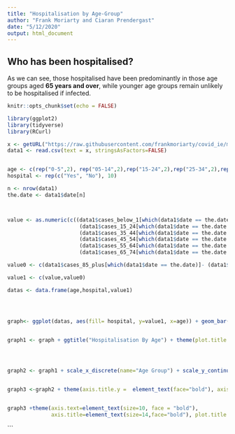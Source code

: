 ```yaml
---
title: "Hospitalisation by Age-Group"
author: "Frank Moriarty and Ciaran Prendergast"
date: "5/12/2020"
output: html_document
---
```

## Who has been hospitalised?

As we can see, those hospitalised have been predominantly in those age groups aged **65 years and over**, while younger age groups remain unlikely to be hospitalised if infected.

```r
knitr::opts_chunk$set(echo = FALSE)
```

```r
library(ggplot2)
library(tidyverse)
library(RCurl)

x <- getURL("https://raw.githubusercontent.com/frankmoriarty/covid_ie/master/doh_covid_ie_cases_analysis.csv")
data1 <- read.csv(text = x, stringsAsFactors=FALSE)


age <- c(rep("0-5",2), rep("05-14",2),rep("15-24",2),rep("25-34",2),rep("35-44",2),rep("45-54",2),rep("55-64",2),rep("65-74",2),rep("75-84",2),rep("85+",2))
hospital <- rep(c("Yes", "No"), 10)

n <- nrow(data1)
the.date <- data1$date[n]



value <- as.numeric(c((data1$cases_below_1[which(data1$date == the.date )] + data1$cases_1_4[which(data1$date == the.date )]) -as.numeric((data1$hosp_under_5[which(data1$date == the.date )])), data1$hosp_under_5[which(data1$date == the.date )], (data1$cases_5_14[which(data1$date == the.date )]) - ((data1$hosp_5_14[which(data1$date == the.date )])),(data1$hosp_5_14[which(data1$date == the.date )]),
                       (data1$cases_15_24[which(data1$date == the.date )]) - ((data1$hosp_15_24[which(data1$date == the.date )])),(data1$hosp_15_24[which(data1$date == the.date )]), (data1$cases_25_34[which(data1$date == the.date )]) - ((data1$hosp_25_34[which(data1$date == the.date )])),(data1$hosp_25_34[which(data1$date == the.date )]),
                       (data1$cases_35_44[which(data1$date == the.date )]) - ((data1$hosp_35_44[which(data1$date == the.date )])),(data1$hosp_35_44[which(data1$date == the.date )]),
                       (data1$cases_45_54[which(data1$date == the.date )]) - ((data1$hosp_45_54[which(data1$date == the.date )])),(data1$hosp_45_54[which(data1$date == the.date )]),
                       (data1$cases_55_64[which(data1$date == the.date )]) - ((data1$hosp_55_64[which(data1$date == the.date )])),(data1$hosp_55_64[which(data1$date == the.date )]),
                       (data1$cases_65_74[which(data1$date == the.date )]) - ((data1$hosp_65_74[which(data1$date == the.date )])),(data1$hosp_65_74[which(data1$date == the.date )]),(data1$cases_75_84[which(data1$date == the.date)])- ((data1$hosp_75_84[which(data1$date == the.date)])), data1$hosp_75_84[which(data1$date == the.date)]))

value0 <- c(data1$cases_85_plus[which(data1$date == the.date)]- (data1$hosp_85_plus[which(data1$date == the.date)]), (data1$hosp_85_plus[which(data1$date == the.date)]))

value1 <- c(value,value0)

datas <- data.frame(age,hospital,value1)




graph<- ggplot(datas, aes(fill= hospital, y=value1, x=age)) + geom_bar(position="stack", stat="identity") + scale_fill_manual(name="", breaks=c("No", "Yes"), labels=c("Hospitalised", "Not Hospitalised"), values=c("tomato4", "indianred1"))


graph1 <- graph + ggtitle("Hospitalisation By Age") + theme(plot.title = element_text(hjust = 0.5,lineheight=.8, face="bold"))




graph2 <- graph1 + scale_x_discrete(name="Age Group") + scale_y_continuous(name="Cumulative Total")


graph3 <-graph2 + theme(axis.title.y =  element_text(face="bold"), axis.title.x = element_text(face="bold"), axis.text.x  = element_text(face = "bold"), axis.text.y = element_text(face="bold"))


graph3 +theme(axis.text=element_text(size=10, face = "bold"),
              axis.title=element_text(size=14,face="bold"), plot.title = element_text(size=16, face = "bold"))

```

```


